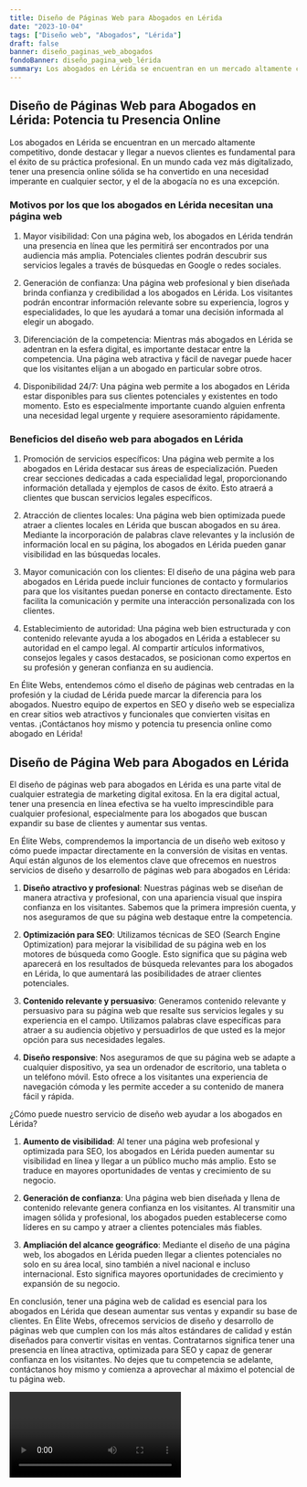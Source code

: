 ```yaml
---
title: Diseño de Páginas Web para Abogados en Lérida
date: "2023-10-04"
tags: ["Diseño web", "Abogados", "Lérida"]
draft: false
banner: diseño_paginas_web_abogados
fondoBanner: diseño_pagina_web_lérida
summary: Los abogados en Lérida se encuentran en un mercado altamente competitivo, donde destacar y llegar a nuevos clientes es fundamental para el éxito de su práctica profesional. En un mundo cada vez más digitalizado, tener una presencia online sólida se ha convertido en una necesidad imperante en cualquier sector, y el de la abogacía no es una excepción.
---
```



## Diseño de Páginas Web para Abogados en Lérida: Potencia tu Presencia Online

Los abogados en Lérida se encuentran en un mercado altamente competitivo, donde destacar y llegar a nuevos clientes es fundamental para el éxito de su práctica profesional. En un mundo cada vez más digitalizado, tener una presencia online sólida se ha convertido en una necesidad imperante en cualquier sector, y el de la abogacía no es una excepción.

### Motivos por los que los abogados en Lérida necesitan una página web

1. Mayor visibilidad: Con una página web, los abogados en Lérida tendrán una presencia en línea que les permitirá ser encontrados por una audiencia más amplia. Potenciales clientes podrán descubrir sus servicios legales a través de búsquedas en Google o redes sociales.

2. Generación de confianza: Una página web profesional y bien diseñada brinda confianza y credibilidad a los abogados en Lérida. Los visitantes podrán encontrar información relevante sobre su experiencia, logros y especialidades, lo que les ayudará a tomar una decisión informada al elegir un abogado.

3. Diferenciación de la competencia: Mientras más abogados en Lérida se adentran en la esfera digital, es importante destacar entre la competencia. Una página web atractiva y fácil de navegar puede hacer que los visitantes elijan a un abogado en particular sobre otros.

4. Disponibilidad 24/7: Una página web permite a los abogados en Lérida estar disponibles para sus clientes potenciales y existentes en todo momento. Esto es especialmente importante cuando alguien enfrenta una necesidad legal urgente y requiere asesoramiento rápidamente.

### Beneficios del diseño web para abogados en Lérida

1. Promoción de servicios específicos: Una página web permite a los abogados en Lérida destacar sus áreas de especialización. Pueden crear secciones dedicadas a cada especialidad legal, proporcionando información detallada y ejemplos de casos de éxito. Esto atraerá a clientes que buscan servicios legales específicos.

2. Atracción de clientes locales: Una página web bien optimizada puede atraer a clientes locales en Lérida que buscan abogados en su área. Mediante la incorporación de palabras clave relevantes y la inclusión de información local en su página, los abogados en Lérida pueden ganar visibilidad en las búsquedas locales.

3. Mayor comunicación con los clientes: El diseño de una página web para abogados en Lérida puede incluir funciones de contacto y formularios para que los visitantes puedan ponerse en contacto directamente. Esto facilita la comunicación y permite una interacción personalizada con los clientes.

4. Establecimiento de autoridad: Una página web bien estructurada y con contenido relevante ayuda a los abogados en Lérida a establecer su autoridad en el campo legal. Al compartir artículos informativos, consejos legales y casos destacados, se posicionan como expertos en su profesión y generan confianza en su audiencia.

En Élite Webs, entendemos cómo el diseño de páginas web centradas en la profesión y la ciudad de Lérida puede marcar la diferencia para los abogados. Nuestro equipo de expertos en SEO y diseño web se especializa en crear sitios web atractivos y funcionales que convierten visitas en ventas. ¡Contáctanos hoy mismo y potencia tu presencia online como abogado en Lérida!

<GifSeo />

<Cta />

## Diseño de Página Web para Abogados en Lérida

El diseño de páginas web para abogados en Lérida es una parte vital de cualquier estrategia de marketing digital exitosa. En la era digital actual, tener una presencia en línea efectiva se ha vuelto imprescindible para cualquier profesional, especialmente para los abogados que buscan expandir su base de clientes y aumentar sus ventas.

En Élite Webs, comprendemos la importancia de un diseño web exitoso y cómo puede impactar directamente en la conversión de visitas en ventas. Aquí están algunos de los elementos clave que ofrecemos en nuestros servicios de diseño y desarrollo de páginas web para abogados en Lérida:

1. **Diseño atractivo y profesional**: Nuestras páginas web se diseñan de manera atractiva y profesional, con una apariencia visual que inspira confianza en los visitantes. Sabemos que la primera impresión cuenta, y nos aseguramos de que su página web destaque entre la competencia.

2. **Optimización para SEO**: Utilizamos técnicas de SEO (Search Engine Optimization) para mejorar la visibilidad de su página web en los motores de búsqueda como Google. Esto significa que su página web aparecerá en los resultados de búsqueda relevantes para los abogados en Lérida, lo que aumentará las posibilidades de atraer clientes potenciales.

3. **Contenido relevante y persuasivo**: Generamos contenido relevante y persuasivo para su página web que resalte sus servicios legales y su experiencia en el campo. Utilizamos palabras clave específicas para atraer a su audiencia objetivo y persuadirlos de que usted es la mejor opción para sus necesidades legales.

4. **Diseño responsive**: Nos aseguramos de que su página web se adapte a cualquier dispositivo, ya sea un ordenador de escritorio, una tableta o un teléfono móvil. Esto ofrece a los visitantes una experiencia de navegación cómoda y les permite acceder a su contenido de manera fácil y rápida.

¿Cómo puede nuestro servicio de diseño web ayudar a los abogados en Lérida?

1. **Aumento de visibilidad**: Al tener una página web profesional y optimizada para SEO, los abogados en Lérida pueden aumentar su visibilidad en línea y llegar a un público mucho más amplio. Esto se traduce en mayores oportunidades de ventas y crecimiento de su negocio.

2. **Generación de confianza**: Una página web bien diseñada y llena de contenido relevante genera confianza en los visitantes. Al transmitir una imagen sólida y profesional, los abogados pueden establecerse como líderes en su campo y atraer a clientes potenciales más fiables.

3. **Ampliación del alcance geográfico**: Mediante el diseño de una página web, los abogados en Lérida pueden llegar a clientes potenciales no solo en su área local, sino también a nivel nacional e incluso internacional. Esto significa mayores oportunidades de crecimiento y expansión de su negocio.

En conclusión, tener una página web de calidad es esencial para los abogados en Lérida que desean aumentar sus ventas y expandir su base de clientes. En Élite Webs, ofrecemos servicios de diseño y desarrollo de páginas web que cumplen con los más altos estándares de calidad y están diseñados para convertir visitas en ventas. Contratarnos significa tener una presencia en línea atractiva, optimizada para SEO y capaz de generar confianza en los visitantes. No dejes que tu competencia se adelante, contáctanos hoy mismo y comienza a aprovechar al máximo el potencial de tu página web.

<Video />

<CtaBot job="Abogados" city="Lérida" />

<Gmaps query="Lérida+españa+maps" />
